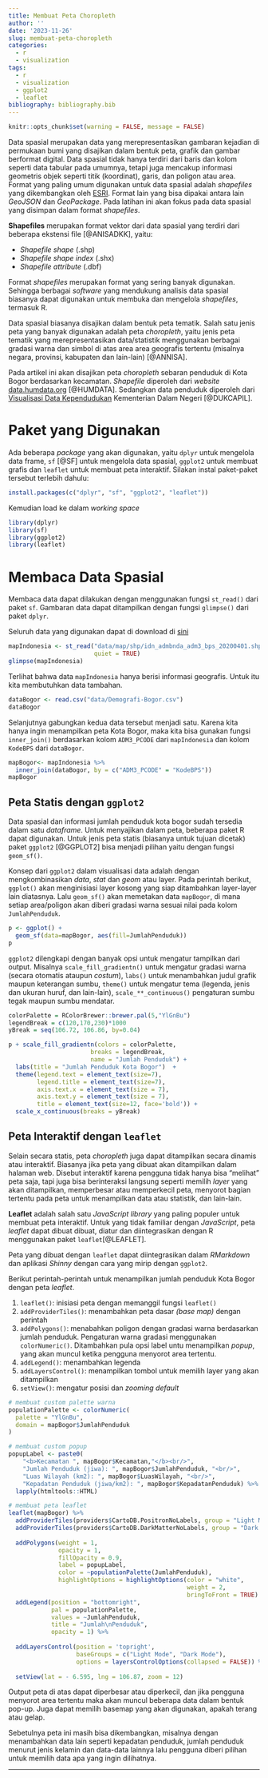 ```yaml
---
title: Membuat Peta Choropleth
author: ''
date: '2023-11-26'
slug: membuat-peta-choropleth
categories:
  - r
  - visualization
tags:
  - r
  - visualization
  - ggplot2
  - leaflet
bibliography: bibliography.bib
---
```


```r
knitr::opts_chunk$set(warning = FALSE, message = FALSE) 
```

Data spasial merupakan data yang merepresentasikan gambaran kejadian di permukaan bumi yang disajikan dalam bentuk peta, grafik dan gambar berformat digital. Data spasial tidak hanya terdiri dari baris dan kolom seperti data tabular pada umumnya, tetapi juga mencakup informasi geometris objek seperti titik (koordinat), garis, dan poligon atau area. Format yang paling umum digunakan untuk data spasial adalah *shapefiles* yang dikembangkan oleh [ESRI](https://www.esri.com/en-us/home). Format lain yang bisa dipakai antara lain *GeoJSON* dan *GeoPackage*. Pada latihan ini akan fokus pada data spasial yang disimpan dalam format *shapefiles*.

**Shapefiles** merupakan format vektor dari data spasial yang terdiri dari beberapa ekstensi file [@ANISADKK], yaitu:

* *Shapefile shape* (.shp)
* *Shapefile shape index* (.shx)
* *Shapefile attribute* (.dbf)

Format *shapefiles* merupakan format yang sering banyak digunakan. Sehingga berbagai *software* yang mendukung analisis data spasial biasanya dapat digunakan untuk membuka dan mengelola *shapefiles*, termasuk R.

Data spasial biasanya disajikan dalam bentuk peta tematik. Salah satu jenis peta yang banyak digunakan adalah peta *choropleth*, yaitu jenis peta tematik yang merepresentasikan data/statistik menggunakan berbagai gradasi warna dan simbol di atas area area geografis tertentu (misalnya negara, provinsi, kabupaten dan lain-lain) [@ANNISA].

Pada artikel ini akan disajikan peta *choropleth* sebaran penduduk di Kota Bogor berdasarkan kecamatan. *Shapefile* diperoleh dari *website* [data.humdata.org](https://data.humdata.org/dataset/indonesia-administrative-boundary-polygons-lines-and-places-levels-0-4b) [@HUMDATA]. Sedangkan data penduduk diperoleh dari [Visualisasi Data Kependudukan](https://gis.dukcapil.kemendagri.go.id/peta/)
Kementerian Dalam Negeri [@DUKCAPIL]. 

# Paket yang Digunakan

Ada beberapa *package* yang akan digunakan, yaitu `dplyr` untuk mengelola data frame, `sf` [@SF] untuk mengelola data spasial, `ggplot2` untuk membuat grafis dan `leaflet` untuk membuat peta interaktif. Silakan instal paket-paket tersebut terlebih dahulu:

```r
install.packages(c("dplyr", "sf", "ggplot2", "leaflet"))
```

Kemudian load ke dalam *working space*

```r
library(dplyr)
library(sf)
library(ggplot2)
library(leaflet)
```

# Membaca Data Spasial

Membaca data dapat dilakukan dengan menggunakan fungsi `st_read()` dari paket `sf`. Gambaran data dapat ditampilkan dengan fungsi `glimpse()` dari paket `dplyr`.

Seluruh data yang digunakan dapat di download di [sini](https://drive.google.com/drive/folders/1arzJ_APPmu0Lft2-MbYl-AM7I3fVdyxW?usp=sharing)

```r
mapIndonesia <- st_read("data/map/shp/idn_admbnda_adm3_bps_20200401.shp", 
                        quiet = TRUE)
glimpse(mapIndonesia)
```

Terlihat bahwa data `mapIndonesia` hanya berisi informasi geografis. Untuk itu kita membutuhkan data tambahan.

```r
dataBogor <- read.csv("data/Demografi-Bogor.csv")
dataBogor
```


Selanjutnya gabungkan kedua data tersebut menjadi satu. Karena kita hanya ingin menampilkan peta Kota Bogor, maka kita bisa gunakan fungsi `inner_join()` berdasarkan kolom `ADM3_PCODE` dari `mapIndonesia` dan kolom `KodeBPS` dari  `dataBogor`.

```r
mapBogor<- mapIndonesia %>%
  inner_join(dataBogor, by = c("ADM3_PCODE" = "KodeBPS"))
mapBogor
```

## Peta Statis dengan `ggplot2`

Data spasial dan informasi jumlah penduduk kota bogor sudah tersedia dalam satu *dataframe*. Untuk menyajikan dalam peta, beberapa paket R dapat digunakan. Untuk jenis peta statis (biasanya untuk tujuan dicetak)  paket `ggplot2` [@GGPLOT2] bisa menjadi pilihan yaitu dengan fungsi `geom_sf()`. 

Konsep dari `ggplot2` dalam visualisasi data adalah dengan mengkombinasikan *data*, *stat* dan *geom* atau layer. Pada perintah berikut, `ggplot()` akan menginisiasi layer kosong yang siap ditambahkan layer-layer lain diatasnya. Lalu `geom_sf()` akan memetakan data `mapBogor`, di mana setiap area/poligon akan diberi gradasi warna sesuai nilai pada kolom `JumlahPenduduk`.


```r
p <- ggplot() +  
  geom_sf(data=mapBogor, aes(fill=JumlahPenduduk))
p
```

`ggplot2` dilengkapi dengan banyak opsi untuk mengatur tampilkan dari output. Misalnya `scale_fill_gradientn()` untuk mengatur gradasi warna (secara otomatis ataupun *costum*), `labs()` untuk menambahkan judul grafik maupun keterangan sumbu, `theme()` untuk mengatur tema (legenda, jenis dan ukuran huruf, dan lain-lain), `scale_**_continuous()` pengaturan sumbu tegak maupun sumbu mendatar. 

```r
colorPalette = RColorBrewer::brewer.pal(5,"YlGnBu")
legendBreak = c(120,170,230)*1000
yBreak = seq(106.72, 106.86, by=0.04)

p + scale_fill_gradientn(colors = colorPalette, 
                       breaks = legendBreak, 
                       name = "Jumlah Penduduk") +
  labs(title = "Jumlah Penduduk Kota Bogor")  +
  theme(legend.text = element_text(size=7),
        legend.title = element_text(size=7),
        axis.text.x = element_text(size = 7),
        axis.text.y = element_text(size = 7),
        title = element_text(size=12, face='bold')) +
  scale_x_continuous(breaks = yBreak) 
```


## Peta Interaktif dengan `leaflet`

Selain secara statis, peta *choropleth* juga dapat ditampilkan secara dinamis atau interaktif. Biasanya jika peta yang dibuat akan ditampilkan dalam halaman web. Disebut interaktif karena pengguna tidak hanya bisa "melihat" peta saja, tapi juga bisa berinteraksi langsung seperti memilih *layer* yang akan ditampilkan, memperbesar atau memperkecil peta, menyorot bagian tertentu pada peta untuk menampilkan data atau statistik, dan lain-lain.

**Leaflet** adalah salah satu *JavaScript library* yang paling populer untuk membuat peta interaktif. Untuk yang tidak familiar dengan *JavaScript*, peta *leaflet* dapat dibuat dibuat, diatur dan diintegrasikan dengan R menggunakan paket `leaflet`[@LEAFLET]. 

Peta yang dibuat dengan `leaflet` dapat diintegrasikan dalam *RMarkdown* dan aplikasi *Shinny* dengan cara yang mirip dengan `ggplot2`.

Berikut perintah-perintah untuk menampilkan jumlah penduduk Kota Bogor dengan peta *leaflet*.

1. `leaflet()`: inisiasi peta dengan memanggil fungsi `leaflet()`
2. `addProviderTiles()`: menambahkan peta dasar *(base map)* dengan perintah 
3. `addPolygons()`: menabahkan poligon dengan gradasi warna berdasarkan jumlah penduduk. Pengaturan warna gradasi menggunakan `colorNumeric()`. Ditambahkan pula opsi label untu menampilkan *popup*, yang akan muncul ketika pengguna menyorot area tertentu.
4. `addLegend()`: menambahkan legenda
5. `addLayersControl()`: menampilkan tombol untuk memilih layer yang akan ditampilkan
6. `setView()`: mengatur posisi dan *zooming* *default* 


```r
# membuat custom palette warna
populationPalette <- colorNumeric(
  palette = "YlGnBu",
  domain = mapBogor$JumlahPenduduk
)

# membuat custom popup
popupLabel <- paste0(
    "<b>Kecamatan ", mapBogor$Kecamatan,"</b><br/>", 
    "Jumlah Penduduk (jiwa): ", mapBogor$JumlahPenduduk, "<br/>", 
    "Luas Wilayah (km2): ", mapBogor$LuasWilayah, "<br/>", 
    "Kepadatan Penduduk (jiwa/km2): ", mapBogor$KepadatanPenduduk) %>%
  lapply(htmltools::HTML)
```

```r

# membuat peta leaflet
leaflet(mapBogor) %>% 
  addProviderTiles(providers$CartoDB.PositronNoLabels, group = "Light Mode") %>%
  addProviderTiles(providers$CartoDB.DarkMatterNoLabels, group = "Dark Mode") %>%
  
  addPolygons(weight = 1,
              opacity = 1, 
              fillOpacity = 0.9,
              label = popupLabel,
              color = ~populationPalette(JumlahPenduduk),
              highlightOptions = highlightOptions(color = "white", 
                                                  weight = 2, 
                                                  bringToFront = TRUE) ) %>%
  addLegend(position = "bottomright", 
            pal = populationPalette, 
            values = ~JumlahPenduduk,
            title = "Jumlah\nPenduduk",
            opacity = 1) %>%
  
  addLayersControl(position = 'topright',
                   baseGroups = c("Light Mode", "Dark Mode"),
                   options = layersControlOptions(collapsed = FALSE)) %>%
  
  setView(lat = - 6.595, lng = 106.87, zoom = 12)
```

Output peta di atas dapat diperbesar atau diperkecil, dan jika pengguna menyorot area tertentu maka akan muncul beberapa data dalam bentuk pop-up. Juga dapat memilih basemap yang akan digunakan, apakah terang atau gelap. 

Sebetulnya peta ini masih bisa dikembangkan, misalnya dengan menambahkan data lain seperti kepadatan penduduk, jumlah penduduk menurut jenis kelamin dan data-data lainnya lalu pengguna diberi pilihan untuk memilih data apa yang ingin dilihatnya.

---







